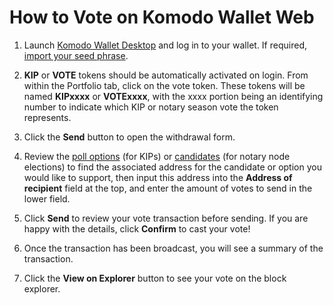 

# How to Vote on Komodo Wallet Web

1. Launch [Komodo Wallet Desktop](https://app.komodoplatform.com/) and log in to your wallet. If required, [import your seed phrase](https://forum.komodoplatform.com/t/how-to-import-wallet-in-atomicdex-web/653).

2. **KIP** or **VOTE** tokens should be automatically activated on login. From within the Portfolio tab, click on the vote token. These tokens will be named **KIPxxxx** or **VOTExxxx**, with the xxxx portion being an identifying number to indicate which KIP or notary season vote the token represents.

<OptimizedImage title="How to Vote on Komodo Wallet Web" src={voteKomodoWalletWeb1} alt="How to Vote on Komodo Wallet Web" />

3. Click the **Send** button to open the withdrawal form.

<OptimizedImage title="How to Vote on Komodo Wallet Web" src={voteKomodoWalletWeb2} alt="How to Vote on Komodo Wallet Web" />

4. Review the [poll options](https://github.com/KomodoPlatform/kips) \(for KIPs\) or [candidates](https://github.com/KomodoPlatform/notaryNodes) \(for notary node elections\) to find the associated address for the candidate or option you would like to support, then input this address into the **Address of recipient** field at the top, and enter the amount of votes to send in the lower field.

<OptimizedImage title="How to Vote on Komodo Wallet Web" src={voteKomodoWalletWeb3} alt="How to Vote on Komodo Wallet Web" />

5. Click **Send** to review your vote transaction before sending. If you are happy with the details, click **Confirm** to cast your vote!

<OptimizedImage title="How to Vote on Komodo Wallet Web" src={voteKomodoWalletWeb4} alt="How to Vote on Komodo Wallet Web" />

6. Once the transaction has been broadcast, you will see a summary of the transaction.

<OptimizedImage title="How to Vote on Komodo Wallet Web" src={voteKomodoWalletWeb5} alt="How to Vote on Komodo Wallet Web" />

7. Click the **View on Explorer** button to see your vote on the block explorer.

<OptimizedImage title="How to Vote on Komodo Wallet Web" src={voteKomodoWalletWeb6} alt="How to Vote on Komodo Wallet Web" />